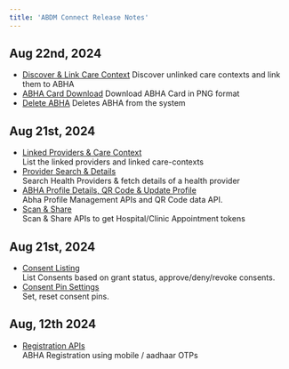 ```yaml
---
title: 'ABDM Connect Release Notes'
---
```

## Aug 22nd, 2024
- [Discover & Link Care Context](/api-reference/user-app/abdm-connect/care-contexts/discover/introduction)
Discover unlinked care contexts and link them to ABHA
- [ABHA Card Download](/api-reference/user-app/abdm-connect/profile/cards/abha-card)
Download ABHA Card in PNG format
- [Delete ABHA]()
Deletes ABHA from the system

## Aug 21st, 2024
- [Linked Providers & Care Context](/api-reference/user-app/abdm-connect/care-contexts/providers/providers)    
List the linked providers and linked care-contexts
- [Provider Search & Details](/api-reference/user-app/abdm-connect/providers/provider)    
Search Health Providers & fetch details of a health provider
- [ABHA Profile Details, QR Code & Update Profile](/api-reference/user-app/abdm-connect/profile/cards/qr-code)    
Abha Profile Management APIs and QR Code data API.
- [Scan & Share](/api-reference/user-app/abdm-connect/profile/scan-and-share/scanandshare)   
Scan & Share APIs to get Hospital/Clinic Appointment tokens


## Aug 21st, 2024
- [Consent Listing](/api-reference/user-app/abdm-connect/consents/list-requests)    
List Consents based on grant status, approve/deny/revoke consents.
- [Consent Pin Settings](/api-reference/user-app/abdm-connect/consents/pin/set)    
Set, reset consent pins.

## Aug, 12th 2024

- [Registration APIs](/api-reference/user-app/abdm-connect/aadhaar/initiate-registration)    
ABHA Registration using mobile / aadhaar OTPs


